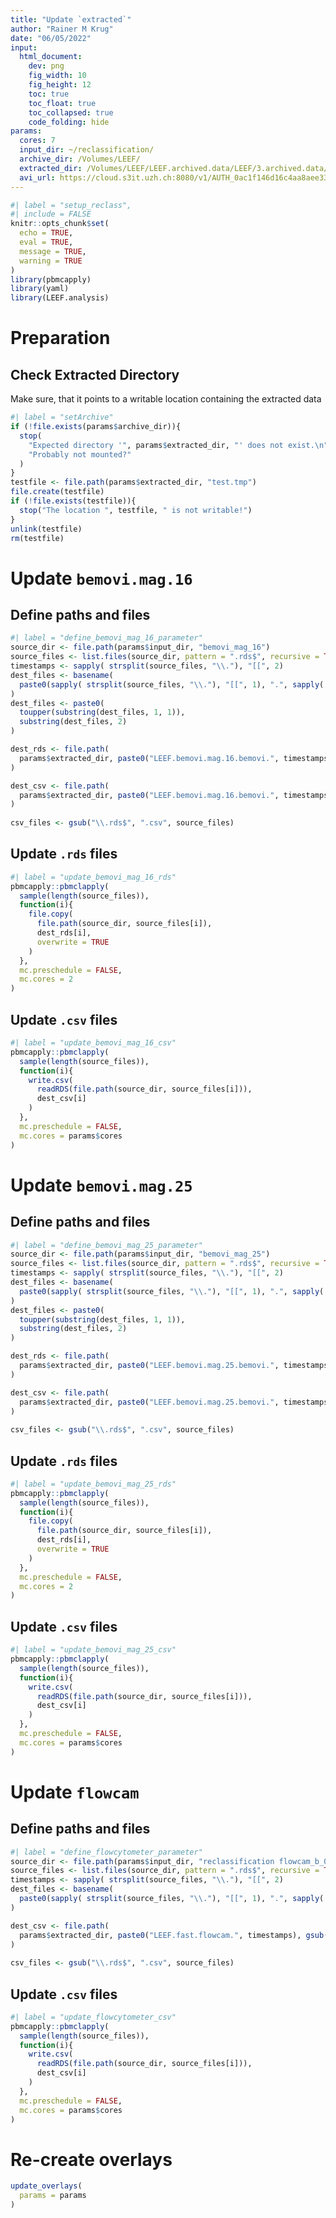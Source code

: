 ```yaml
---
title: "Update `extracted`"
author: "Rainer M Krug"
date: "06/05/2022"
input:
  html_document:
    dev: png
    fig_width: 10
    fig_height: 12
    toc: true
    toc_float: true
    toc_collapsed: true
    code_folding: hide
params:
  cores: 7
  input_dir: ~/reclassification/
  archive_dir: /Volumes/LEEF/
  extracted_dir: /Volumes/LEEF/LEEF.archived.data/LEEF/3.archived.data/extracted/
  avi_url: https://cloud.s3it.uzh.ch:8080/v1/AUTH_0ac1f146d16c4aa8aee335872ef84aed/LEEF.archived.data/LEEF/3.archived.data/pre_processed/
---
```


```r
#| label = "setup_reclass",
#| include = FALSE
knitr::opts_chunk$set(
  echo = TRUE,
  eval = TRUE,
  message = TRUE,
  warning = TRUE
)
library(pbmcapply)
library(yaml)
library(LEEF.analysis)
```

# Preparation

## Check Extracted Directory
Make sure, that it points to a writable location containing the extracted data

```r
#| label = "setArchive"
if (!file.exists(params$archive_dir)){
  stop(
    "Expected directory '", params$extracted_dir, "' does not exist.\n",
    "Probably not mounted?" 
  )
}
testfile <- file.path(params$extracted_dir, "test.tmp")
file.create(testfile)
if (!file.exists(testfile)){
  stop("The location ", testfile, " is not writable!")
}
unlink(testfile)
rm(testfile)
```

# Update `bemovi.mag.16`

## Define paths and files
```r
#| label = "define_bemovi_mag_16_parameter"
source_dir <- file.path(params$input_dir, "bemovi_mag_16")
source_files <- list.files(source_dir, pattern = ".rds$", recursive = TRUE)
timestamps <- sapply( strsplit(source_files, "\\."), "[[", 2)
dest_files <- basename(
  paste0(sapply( strsplit(source_files, "\\."), "[[", 1), ".", sapply( strsplit(source_files, "\\."), "[[", 3))
)
dest_files <- paste0(
  toupper(substring(dest_files, 1, 1)), 
  substring(dest_files, 2)
)

dest_rds <- file.path(
  params$extracted_dir, paste0("LEEF.bemovi.mag.16.bemovi.", timestamps), "5 - merged data", dest_files
)

dest_csv <- file.path(
  params$extracted_dir, paste0("LEEF.bemovi.mag.16.bemovi.", timestamps), gsub( "\\.rds$", ".csv", dest_files)
)
  
csv_files <- gsub("\\.rds$", ".csv", source_files)
```

## Update `.rds` files
```r
#| label = "update_bemovi_mag_16_rds"
pbmcapply::pbmclapply(
  sample(length(source_files)),
  function(i){
    file.copy(
      file.path(source_dir, source_files[i]),
      dest_rds[i],
      overwrite = TRUE
    )
  }, 
  mc.preschedule = FALSE,
  mc.cores = 2
)
```

## Update `.csv` files

```r
#| label = "update_bemovi_mag_16_csv"
pbmcapply::pbmclapply(
  sample(length(source_files)),
  function(i){
    write.csv(
      readRDS(file.path(source_dir, source_files[i])),
      dest_csv[i]
    )
  }, 
  mc.preschedule = FALSE,
  mc.cores = params$cores
)
```



# Update `bemovi.mag.25`

## Define paths and files
```r
#| label = "define_bemovi_mag_25_parameter"
source_dir <- file.path(params$input_dir, "bemovi_mag_25")
source_files <- list.files(source_dir, pattern = ".rds$", recursive = TRUE)
timestamps <- sapply( strsplit(source_files, "\\."), "[[", 2)
dest_files <- basename(
  paste0(sapply( strsplit(source_files, "\\."), "[[", 1), ".", sapply( strsplit(source_files, "\\."), "[[", 3))
)
dest_files <- paste0(
  toupper(substring(dest_files, 1, 1)), 
  substring(dest_files, 2)
)

dest_rds <- file.path(
  params$extracted_dir, paste0("LEEF.bemovi.mag.25.bemovi.", timestamps), "5 - merged data", dest_files
)

dest_csv <- file.path(
  params$extracted_dir, paste0("LEEF.bemovi.mag.25.bemovi.", timestamps), gsub( "\\.rds$", ".csv", dest_files)
)
  
csv_files <- gsub("\\.rds$", ".csv", source_files)
```

## Update `.rds` files
```r
#| label = "update_bemovi_mag_25_rds"
pbmcapply::pbmclapply(
  sample(length(source_files)),
  function(i){
    file.copy(
      file.path(source_dir, source_files[i]),
      dest_rds[i],
      overwrite = TRUE
    )
  }, 
  mc.preschedule = FALSE,
  mc.cores = 2
)
```

## Update `.csv` files

```r
#| label = "update_bemovi_mag_25_csv"
pbmcapply::pbmclapply(
  sample(length(source_files)),
  function(i){
    write.csv(
      readRDS(file.path(source_dir, source_files[i])),
      dest_csv[i]
    )
  }, 
  mc.preschedule = FALSE,
  mc.cores = params$cores
)
```

# Update `flowcam`
## Define paths and files
```r
#| label = "define_flowcytometer_parameter"
source_dir <- file.path(params$input_dir, "reclassification flowcam_b_02_20220128_30000000", "flowcam_b_02_20220128_30000000")
source_files <- list.files(source_dir, pattern = ".rds$", recursive = TRUE)
timestamps <- sapply( strsplit(source_files, "\\."), "[[", 2)
dest_files <- basename(
  paste0(sapply( strsplit(source_files, "\\."), "[[", 1), ".", sapply( strsplit(source_files, "\\."), "[[", 3))
)

dest_csv <- file.path(
  params$extracted_dir, paste0("LEEF.fast.flowcam.", timestamps), gsub( "\\.rds$", ".csv", dest_files)
)
  
csv_files <- gsub("\\.rds$", ".csv", source_files)
```

## Update `.csv` files

```r
#| label = "update_flowcytometer_csv"
pbmcapply::pbmclapply(
  sample(length(source_files)),
  function(i){
    write.csv(
      readRDS(file.path(source_dir, source_files[i])),
      dest_csv[i]
    )
  }, 
  mc.preschedule = FALSE,
  mc.cores = params$cores
)
```


# Re-create overlays


```r
update_overlays(
  params = params
)
```
